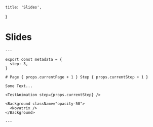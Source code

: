     title: 'Slides',
}

# Slides

<SlidesExample />

```mdx
---

export const metadata = {
  step: 3,
}

# Page { props.currentPage + 1 } Step { props.currentStep + 1 }

Some Text...

<TestAnimation step={props.currentStep} />

<Background className="opacity-50">
  <Novatrix />
</Background>

---
```
